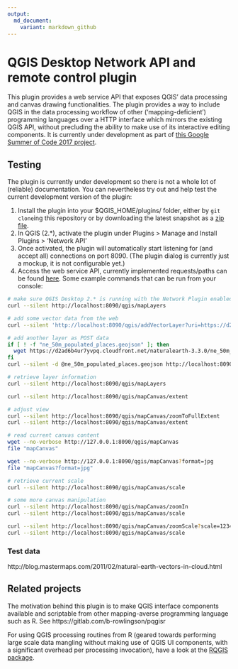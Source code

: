 ```yaml
---
output:
  md_document:
    variant: markdown_github
---
```


# QGIS Desktop Network API and remote control plugin

This plugin provides a web service API that exposes QGIS' data processing and canvas drawing functionalities. The plugin provides a way to include QGIS in the data processing workflow of other (‘mapping-deficient’) programming languages over a HTTP interface which mirrors the existing QGIS API, without precluding the ability to make use of its interactive editing components. It is currently under development as part of [this Google Summer of Code 2017 project](https://summerofcode.withgoogle.com/projects/#5197021490184192).

## Testing

The plugin is currently under development so there is not a whole lot of (reliable) documentation. You can nevertheless try out and help test the current development version of the plugin:

1. Install the plugin into your $QGIS_HOME/plugins/ folder, either by `git clone`ing this repository or by downloading the latest snapshot as a [zip file](https://gitlab.com/qgisapi/networkapi/repository/archive.zip?ref=master).
2. In QGIS (2.*), activate the plugin under Plugins > Manage and Install Plugins > 'Network API'
3. Once activated, the plugin will automatically start listening for (and accept all) connections on port 8090. (The plugin dialog is currently just a mockup, it is not configurable yet.)
4. Access the web service API, currently implemented requests/paths can be found [here](https://gitlab.com/qgisapi/networkapi/blob/master/network_api_functions.py). Some example commands that can be run from your console:

```bash
# make sure QGIS Desktop 2.* is running with the Network Plugin enabled, then:
curl --silent http://localhost:8090/qgis/mapLayers
```

```bash
# add some vector data from the web
curl --silent 'http://localhost:8090/qgis/addVectorLayer?uri=https://d2ad6b4ur7yvpq.cloudfront.net/naturalearth-3.3.0/ne_50m_populated_places.geojson&name=uri-layer'
```

```bash
# add another layer as POST data
if [ ! -f "ne_50m_populated_places.geojson" ]; then
  wget https://d2ad6b4ur7yvpq.cloudfront.net/naturalearth-3.3.0/ne_50m_populated_places.geojson
fi
curl --silent -d @ne_50m_populated_places.geojson http://localhost:8090/qgis/addVectorLayer?name=geojson-layer
```

```bash
# retrieve layer information
curl --silent http://localhost:8090/qgis/mapLayers
```

```bash
curl --silent http://localhost:8090/qgis/mapCanvas/extent
```

```bash
# adjust view
curl --silent http://localhost:8090/qgis/mapCanvas/zoomToFullExtent
curl --silent http://localhost:8090/qgis/mapCanvas/extent
```

```bash
# read current canvas content
wget --no-verbose http://127.0.0.1:8090/qgis/mapCanvas
file "mapCanvas"
```

```bash
wget --no-verbose http://127.0.0.1:8090/qgis/mapCanvas?format=jpg
file "mapCanvas?format=jpg"
```

```bash
# retrieve current scale
curl --silent http://localhost:8090/qgis/mapCanvas/scale
```

```bash
# some more canvas manipulation
curl --silent http://localhost:8090/qgis/mapCanvas/zoomIn
curl --silent http://localhost:8090/qgis/mapCanvas/scale
```

```bash
curl --silent http://localhost:8090/qgis/mapCanvas/zoomScale?scale=1234567.8
curl --silent http://localhost:8090/qgis/mapCanvas/scale
```

### Test data

http://blog.mastermaps.com/2011/02/natural-earth-vectors-in-cloud.html


## Related projects

The motivation behind this plugin is to make QGIS interface components available and scriptable from other mapping-averse programming language such as R. See https://gitlab.com/b-rowlingson/pqgisr

For using QGIS processing routines from R (geared towards performing large scale data mangling without making use of QGIS UI components, with a significant overhead per processing invocation), have a look at the [RQGIS package](https://github.com/jannes-m/RQGIS).
